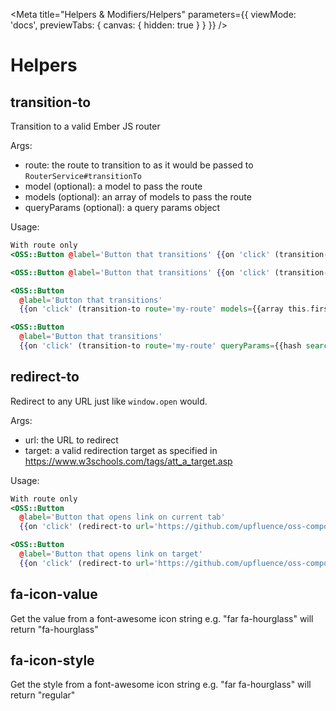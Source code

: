 
<Meta
  title="Helpers & Modifiers/Helpers"
  parameters={{
    viewMode: 'docs',
    previewTabs: { canvas: { hidden: true } }
  }}
/>

# Helpers

## transition-to

Transition to a valid Ember JS router

Args:

- route: the route to transition to as it would be passed to `RouterService#transitionTo`
- model (optional): a model to pass the route
- models (optional): an array of models to pass the route
- queryParams (optional): a query params object

Usage:

```handlebars
With route only
<OSS::Button @label='Button that transitions' {{on 'click' (transition-to route='my-route')}} />

<OSS::Button @label='Button that transitions' {{on 'click' (transition-to route='my-route' model={{this.model}})}} />

<OSS::Button
  @label='Button that transitions'
  {{on 'click' (transition-to route='my-route' models={{array this.firstModel this.secondModel}})}} />

<OSS::Button
  @label='Button that transitions'
  {{on 'click' (transition-to route='my-route' queryParams={{hash search="keyword"}})}} />
```

## redirect-to

Redirect to any URL just like `window.open` would.

Args:

- url: the URL to redirect
- target: a valid redirection target as specified in https://www.w3schools.com/tags/att_a_target.asp

Usage:

```handlebars
With route only
<OSS::Button
  @label='Button that opens link on current tab'
  {{on 'click' (redirect-to url='https://github.com/upfluence/oss-components')}} />

<OSS::Button
  @label='Button that opens link on target'
  {{on 'click' (redirect-to url='https://github.com/upfluence/oss-components' target="_blank")}} />
```

## fa-icon-value
Get the value from a font-awesome icon string
e.g. "far fa-hourglass" will return "fa-hourglass"

## fa-icon-style
Get the style from a font-awesome icon string
e.g. "far fa-hourglass" will return "regular"
